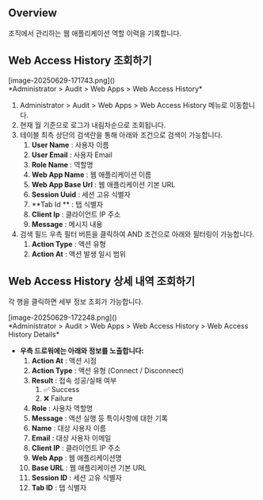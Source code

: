 ## Overview
조직에서 관리하는 웹 애플리케이션 역할 이력을 기록합니다.

## Web Access History 조회하기
<p align="center">
<div>[image-20250629-171743.png]()</div>
*Administrator &gt; Audit &gt; Web Apps &gt; Web Access History*
</p>

1. Administrator &gt; Audit &gt; Web Apps &gt; Web Access History 메뉴로 이동합니다.
2. 현재 월 기준으로 로그가 내림차순으로 조회됩니다.
3. 테이블 최측 상단의 검색란을 통해 아래와 조건으로 검색이 가능합니다.
    1. **User Name**  : 사용자 이름
    2. **User Email**  : 사용자 Email
    3. **Role Name**  : 역할명
    4. **Web App Name**  : 웹 애플리케이션 이름
    5. **Web App Base Url**  : 웹 애플리케이션 기본 URL
    6. **Session Uuid**  : 세션 고유 식별자
    7. **Tab Id ** : 탭 식별자
    8. **Client Ip**  : 클라이언트 IP 주소
    9. **Message**  : 메시지 내용
4. 검색 필드 우측 필터 버튼을 클릭하여 AND 조건으로 아래와 필터링이 가능합니다.
    1. **Action Type**  : 액션 유형
    2. **Action At**  : 액션 발생 일시 범위

## Web Access History 상세 내역 조회하기
각 행을 클릭하면 세부 정보 조회가 가능합니다.

<p align="center">
<div>[image-20250629-172248.png]()</div>
*Administrator &gt; Audit &gt; Web Apps &gt; Web Access History &gt; Web Access History Details*
</p>

* **우측 드로워에는 아래와 정보를 노출합니다:**
    1. **Action At**  : 액션 시점
    2. **Action Type**  : 액션 유형 (Connect / Disconnect)
    3. **Result**  : 접속 성공/실패 여부
        1. ✅ Success
        2. ❌ Failure
    4. **Role**  : 사용자 역할명
    5. **Message**  : 액션 실행 등 특이사항에 대한 기록
    6. **Name**  : 대상 사용자 이름
    7. **Email**  : 대상 사용자 이메일
    8. **Client IP**  : 클라이언트 IP 주소
    9. **Web App**  : 웹 애플리케이션명
    10. **Base URL**  : 웹 애플리케이션 기본 URL
    11. **Session ID**  : 세션 고유 식별자
    12. **Tab ID**  : 탭 식별자

